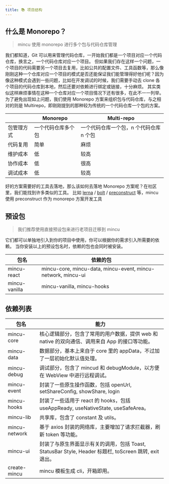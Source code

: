 ```yaml
---
title: 📚 项目结构
---
```


## 什么是 Monorepo？

> mincu 使用 monorepo 进行多个包与代码仓库管理

我们都知道，Git 可以用来管理代码仓库，一开始我们都是一个项目对应一个代码仓库，换言之，一个代码仓库对应一个项目。
但如果我们存在这样一个问题，一个项目的代码需要另一个项目去复用，比如公共的配置文件、工具函数等，那么像刚刚这种一个仓库对应一个项目的模式是否还能保证我们能管理得好他们呢？因为像这种模式会遇到一些问题，比如在开发调试的时候，我们需要手动去 clone 各个项目的代码仓库到本地，然后还要对依赖进行绑定或链接，十分麻烦。
其实类似这样麻烦事情在这种一个仓库对应一个项目情况下还有很多，在此不一一列举。
为了避免出现如上问题，我们使用 Monorepo 方案来组织包与代码仓库，与之相对的则是 Multirepo，即刚刚提到的那种较为传统的一个代码仓库一个包的方案。

|  | **Monorepo** | **Multi-repo** |
| --- | --- | --- |
| 包管理方式 | 一个代码仓库多个包 | 一个代码仓库一个包，n 个代码仓库 n 个包 |
| 代码复用 | 简单 | 麻烦 |
| 维护成本 | 低 | 较高 |
| 协作成本 | 低 | 很高 |
| 调试成本 | 低 | 较高 |

好的方案需要好的工具去落地，那么该如何去落地 Monorepo 方案呢？在社区里，我们能找到许多类似的工具。
比如 [lerna](https://github.com/lerna/lerna) / [bolt](https://github.com/boltpkg/bolt) / [preconstruct](https://github.com/preconstruct/preconstruct) 等，mincu 使用 preconstruct 作为 monorepo 方案开发工具

## 预设包

> 我们推荐使用直接预设包来进行老项目迁移到 mincu

它们都可以单独地引入到你的项目中使用，你可以根据你的需求引入所需要的依赖。
当你安装以上的预设包名时，依赖的包也会同时被安装。

| **包名** | **依赖的包** |
| --- | --- |
| mincu-react | mincu-core, mincu-data, mincu-event, mincu-network, mincu-ui |
| mincu-vanilla | mincu-vanilla, mincu-hooks |


## 依赖列表

| **包名** | **能力** |
| --- | --- |
| mincu-core | 核心逻辑部分，包含了常用的用户数据，提供 web 和 native 的双向通信、调用来自 App 的接口等功能。 |
| mincu-data | 数据部分，基本上来自于 core 里的 appData，不过加了一层初始化默认值处理。 |
| mincu-debug | 调试部分，包含了 mincud 和 debugModule，以方便在 WebView 中进行远程调试。 |
| mincu-event | 封装了一些原生操作函数，包括 openUrl, setShareConfig, showShare, login |
| mincu-hooks | 封装了一些适用于 react 的 hooks，包括 useAppReady, useNativeState, useSafeArea。 |
| mincu-lib | 共享库，包含了 constant 及 utils。 |
| mincu-network | 基于 axios 封装的网络库，主要增加了请求拦截器，刷新 token 等功能。 |
| mincu-ui | 封装了与原生界面显示有关的调用，包括 Toast, StatusBar Style, Header 标题栏, toScreen 跳转, exit 退出。 |
| create-mincu | mincu 模板生成 cli，开箱即用。 |
